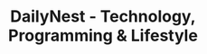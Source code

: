 ---
title: "DailyNest - Technology, Programming & Lifestyle"
description: "Discover insightful articles on technology, programming, productivity, health, finance & lifestyle. Build, learn & grow with expert insights."
blocks:
  - name: "HEADER"
    title: "Welcome to the DailyNest"
---